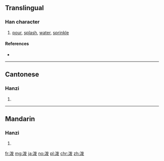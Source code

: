 {{also|潑}}
==Translingual==

===Han character===
{{Han char|rn=85|rad=水|as=05|sn=8|four=|canj=水戈女水 (EIVE)}}

# [[pour]], [[splash]], [[water]], [[sprinkle]]

====References====
* {{Han ref|kx=0619.121|hdz=31599.010|uh=6CFC|ud=27900}}

----

==Cantonese==

===Hanzi===
{{yue-hanzi|jyut=put3|y=put3|tra=潑}}

# {{defn|lang=yue|sort=水05}}

----

==Mandarin==

===Hanzi===
{{cmn-hanzi|tra=潑|pin=[[pō]] ([[po1]])|wg=p'o<sup>1</sup>}}

# {{defn|lang=cmn|sort=水05}}

[[fr:泼]]
[[mg:泼]]
[[ja:泼]]
[[no:泼]]
[[pl:泼]]
[[chr:泼]]
[[zh:泼]]